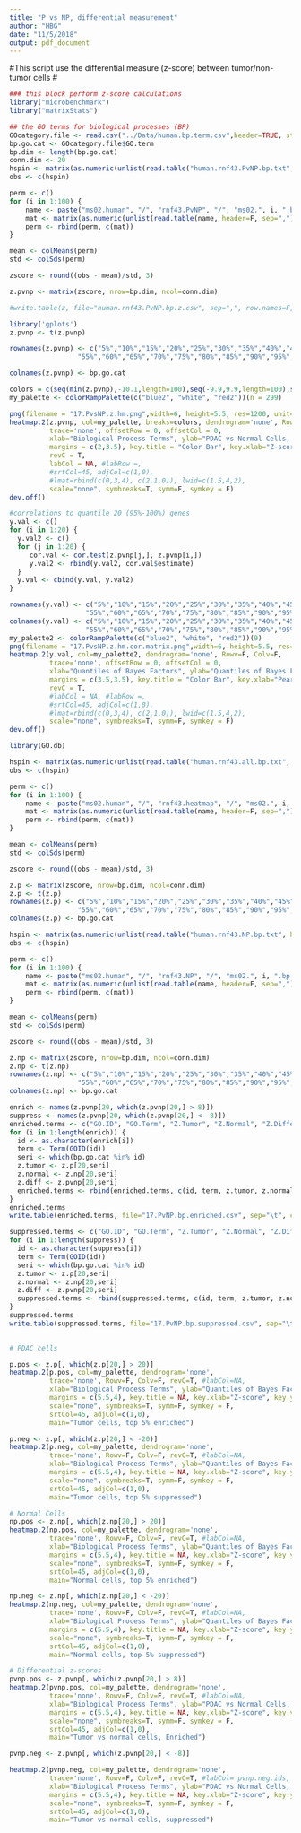 ```yaml
---
title: "P vs NP, differential measurement"
author: "HBG"
date: "11/5/2018"
output: pdf_document
---
```

#This script use the differential measure (z-score) between tumor/non-tumor cells
#
```r
### this block perform z-score calculations
library("microbenchmark")
library("matrixStats")

## the GO terms for biological processes (BP)
GOcategory.file <- read.csv("../Data/human.bp.term.csv",header=TRUE, stringsAsFactors=F)
bp.go.cat <- GOcategory.file$GO.term
bp.dim <- length(bp.go.cat)
conn.dim <- 20
hspin <- matrix(as.numeric(unlist(read.table("human.rnf43.PvNP.bp.txt", header=F, sep=","))), nrow=bp.dim, ncol=conn.dim)
obs <- c(hspin)

perm <- c()
for (i in 1:100) {
    name <- paste("ms02.human", "/", "rnf43.PvNP", "/", "ms02.", i, ".bp.matrix.csv", sep="")
    mat <- matrix(as.numeric(unlist(read.table(name, header=F, sep=","))), nrow=bp.dim, ncol=conn.dim)
    perm <- rbind(perm, c(mat))
}

mean <- colMeans(perm)
std <- colSds(perm)

zscore <- round((obs - mean)/std, 3)

z.pvnp <- matrix(zscore, nrow=bp.dim, ncol=conn.dim)

#write.table(z, file="human.rnf43.PvNP.bp.z.csv", sep=",", row.names=F, col.names=F, quote=F)
```

```r
library('gplots')
z.pvnp <- t(z.pvnp)

rownames(z.pvnp) <- c("5%","10%","15%","20%","25%","30%","35%","40%","45%","50%",
                 "55%","60%","65%","70%","75%","80%","85%","90%","95%","100%")

colnames(z.pvnp) <- bp.go.cat

colors = c(seq(min(z.pvnp),-10.1,length=100),seq(-9.9,9.9,length=100),seq(10.1,max(z.pvnp),length=100))
my_palette <- colorRampPalette(c("blue2", "white", "red2"))(n = 299)

png(filename = "17.PvsNP.z.hm.png",width=6, height=5.5, res=1200, unit="in")
heatmap.2(z.pvnp, col=my_palette, breaks=colors, dendrogram='none', Rowv=F, Colv=F,
          trace='none', offsetRow = 0, offsetCol = 0,
          xlab="Biological Process Terms", ylab="PDAC vs Normal Cells, Quantiles",
          margins = c(2,3.5), key.title = "Color Bar", key.xlab="Z-score", key.ylab=NA,
          revC = T,
          labCol = NA, #labRow =,
          #srtCol=45, adjCol=c(1,0),
          #lmat=rbind(c(0,3,4), c(2,1,0)), lwid=c(1.5,4,2),
          scale="none", symbreaks=T, symm=F, symkey = F)
dev.off()

```

```r
#correlations to quantile 20 (95%-100%) genes
y.val <- c()
for (i in 1:20) {
  y.val2 <- c()
  for (j in 1:20) {
     cor.val <- cor.test(z.pvnp[j,], z.pvnp[i,])
     y.val2 <- rbind(y.val2, cor.val$estimate)
  }
  y.val <- cbind(y.val, y.val2)
}

rownames(y.val) <- c("5%","10%","15%","20%","25%","30%","35%","40%","45%","50%",
                   "55%","60%","65%","70%","75%","80%","85%","90%","95%","100%")
colnames(y.val) <- c("5%","10%","15%","20%","25%","30%","35%","40%","45%","50%",
                   "55%","60%","65%","70%","75%","80%","85%","90%","95%","100%")
my_palette2 <- colorRampPalette(c("blue2", "white", "red2"))(9)
png(filename = "17.PvsNP.z.hm.cor.matrix.png",width=6, height=5.5, res=1200, unit="in")
heatmap.2(y.val, col=my_palette2, dendrogram='none', Rowv=F, Colv=F,
          trace='none', offsetRow = 0, offsetCol = 0,
          xlab="Quantiles of Bayes Factors", ylab="Quantiles of Bayes Factors",
          margins = c(3.5,3.5), key.title = "Color Bar", key.xlab="Pearson Correlation", key.ylab=NA,
          revC = T,
          #labCol = NA, #labRow =,
          #srtCol=45, adjCol=c(1,0),
          #lmat=rbind(c(0,3,4), c(2,1,0)), lwid=c(1.5,4,2),
          scale="none", symbreaks=T, symm=F, symkey = F)
dev.off()

```

```r
library(GO.db)

hspin <- matrix(as.numeric(unlist(read.table("human.rnf43.all.bp.txt", header=F, sep=","))), nrow=bp.dim, ncol=conn.dim)
obs <- c(hspin)

perm <- c()
for (i in 1:100) {
    name <- paste("ms02.human", "/", "rnf43.heatmap", "/", "ms02.", i, ".bp.matrix.csv", sep="")
    mat <- matrix(as.numeric(unlist(read.table(name, header=F, sep=","))), nrow=bp.dim, ncol=conn.dim)
    perm <- rbind(perm, c(mat))
}

mean <- colMeans(perm)
std <- colSds(perm)

zscore <- round((obs - mean)/std, 3)

z.p <- matrix(zscore, nrow=bp.dim, ncol=conn.dim)
z.p <- t(z.p)
rownames(z.p) <- c("5%","10%","15%","20%","25%","30%","35%","40%","45%","50%",
                 "55%","60%","65%","70%","75%","80%","85%","90%","95%","100%")
colnames(z.p) <- bp.go.cat

hspin <- matrix(as.numeric(unlist(read.table("human.rnf43.NP.bp.txt", header=F, sep=","))), nrow=bp.dim, ncol=conn.dim)
obs <- c(hspin)

perm <- c()
for (i in 1:100) {
    name <- paste("ms02.human", "/", "rnf43.NP", "/", "ms02.", i, ".bp.matrix.csv", sep="")
    mat <- matrix(as.numeric(unlist(read.table(name, header=F, sep=","))), nrow=bp.dim, ncol=conn.dim)
    perm <- rbind(perm, c(mat))
}

mean <- colMeans(perm)
std <- colSds(perm)

zscore <- round((obs - mean)/std, 3)

z.np <- matrix(zscore, nrow=bp.dim, ncol=conn.dim)
z.np <- t(z.np)
rownames(z.np) <- c("5%","10%","15%","20%","25%","30%","35%","40%","45%","50%",
                 "55%","60%","65%","70%","75%","80%","85%","90%","95%","100%")
colnames(z.np) <- bp.go.cat

enrich <- names(z.pvnp[20, which(z.pvnp[20,] > 8)])
suppress <- names(z.pvnp[20, which(z.pvnp[20,] < -8)])
enriched.terms <- c("GO.ID", "GO.Term", "Z.Tumor", "Z.Normal", "Z.Differential")
for (i in 1:length(enrich)) {
  id <- as.character(enrich[i])
  term <- Term(GOID(id))
  seri <- which(bp.go.cat %in% id)
  z.tumor <- z.p[20,seri]
  z.normal <- z.np[20,seri]
  z.diff <- z.pvnp[20,seri]
  enriched.terms <- rbind(enriched.terms, c(id, term, z.tumor, z.normal, z.diff))
}
enriched.terms
write.table(enriched.terms, file="17.PvNP.bp.enriched.csv", sep="\t", col.names = F, row.names = F, quote=F)

suppressed.terms <- c("GO.ID", "GO.Term", "Z.Tumor", "Z.Normal", "Z.Differential")
for (i in 1:length(suppress)) {
  id <- as.character(suppress[i])
  term <- Term(GOID(id))
  seri <- which(bp.go.cat %in% id)
  z.tumor <- z.p[20,seri]
  z.normal <- z.np[20,seri]
  z.diff <- z.pvnp[20,seri]
  suppressed.terms <- rbind(suppressed.terms, c(id, term, z.tumor, z.normal, z.diff))
}
suppressed.terms
write.table(suppressed.terms, file="17.PvNP.bp.suppressed.csv", sep="\t", col.names = F, row.names = F, quote=F)
  
```

```r
# PDAC cells

p.pos <- z.p[, which(z.p[20,] > 20)]
heatmap.2(p.pos, col=my_palette, dendrogram='none',
          trace='none', Rowv=F, Colv=F, revC=T, #labCol=NA,
          xlab="Biological Process Terms", ylab="Quantiles of Bayes Factors",
          margins = c(5.5,4), key.title = NA, key.xlab="Z-score", key.ylab=NA,
          scale="none", symbreaks=T, symm=F, symkey = F,
          srtCol=45, adjCol=c(1,0),
          main="Tumor cells, top 5% enriched")

p.neg <- z.p[, which(z.p[20,] < -20)]
heatmap.2(p.neg, col=my_palette, dendrogram='none',
          trace='none', Rowv=F, Colv=F, revC=T, #labCol=NA,
          xlab="Biological Process Terms", ylab="Quantiles of Bayes Factors",
          margins = c(5.5,4), key.title = NA, key.xlab="Z-score", key.ylab=NA,
          scale="none", symbreaks=T, symm=F, symkey = F,
          srtCol=45, adjCol=c(1,0),
          main="Tumor cells, top 5% suppressed")

# Normal Cells
np.pos <- z.np[, which(z.np[20,] > 20)]
heatmap.2(np.pos, col=my_palette, dendrogram='none',
          trace='none', Rowv=F, Colv=F, revC=T, #labCol=NA,
          xlab="Biological Process Terms", ylab="Quantiles of Bayes Factors",
          margins = c(5.5,4), key.title = NA, key.xlab="Z-score", key.ylab=NA,
          scale="none", symbreaks=T, symm=F, symkey = F,
          srtCol=45, adjCol=c(1,0),
          main="Normal cells, top 5% enriched")

np.neg <- z.np[, which(z.np[20,] < -20)]
heatmap.2(np.neg, col=my_palette, dendrogram='none',
          trace='none', Rowv=F, Colv=F, revC=T, #labCol=NA,
          xlab="Biological Process Terms", ylab="Quantiles of Bayes Factors",
          margins = c(5.5,4), key.title = NA, key.xlab="Z-score", key.ylab=NA,
          scale="none", symbreaks=T, symm=F, symkey = F,
          srtCol=45, adjCol=c(1,0),
          main="Normal cells, top 5% suppressed")

# Differential z-scores
pvnp.pos <- z.pvnp[, which(z.pvnp[20,] > 8)]
heatmap.2(pvnp.pos, col=my_palette, dendrogram='none',
          trace='none', Rowv=F, Colv=F, revC=T, #labCol=NA,
          xlab="Biological Process Terms", ylab="PDAC vs Normal Cells, Quantiles",
          margins = c(5.5,4), key.title = NA, key.xlab="Z-score", key.ylab=NA,
          scale="none", symbreaks=T, symm=F, symkey = F,
          srtCol=45, adjCol=c(1,0),
          main="Tumor vs normal cells, Enriched")

pvnp.neg <- z.pvnp[, which(z.pvnp[20,] < -8)]

heatmap.2(pvnp.neg, col=my_palette, dendrogram='none',
          trace='none', Rowv=F, Colv=F, revC=T, #labCol= pvnp.neg.ids,
          xlab="Biological Process Terms", ylab="PDAC vs Normal Cells, Quantiles",
          margins = c(5.5,4), key.title = NA, key.xlab="Z-score", key.ylab=NA,
          scale="none", symbreaks=T, symm=F, symkey = F,
          srtCol=45, adjCol=c(1,0),
          main="Tumor vs normal cells, suppressed")

```